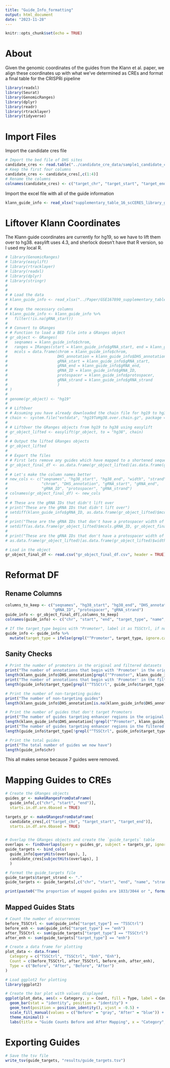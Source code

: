 ```yaml
---
title: "Guide_Info_formatting"
output: html_document
date: "2023-11-28"
---
```


```r
knitr::opts_chunk$set(echo = TRUE)
```

# About

Given the genomic coordinates of the guides from the Klann et al. paper, we align these coordinates up with what we've determined as CREs and format a final table for the CRISPRi pipeline

```r
library(readxl)
library(Seurat)
library(GenomicRanges)
library(dplyr)
library(readr)
library(rtracklayer)
library(tidyverse)
```

# Import Files

Import the candidate cres file

```r
# Import the bed file of DHS sites
candidate_cres <- read.table("../candidate_cre_data/sample1_candidate_cres.bed", header=FALSE, sep="\t", stringsAsFactors=FALSE, quote="")
# Keep the first four columns
candidate_cres <- candidate_cres[,c(1:4)]
# Rename the columns
colnames(candidate_cres) <- c("target_chr", "target_start", "target_end", "target_name")
```

Import the excel file with all of the guide information

```r
klann_guide_info <- read_xlsx("supplementary_table_16_scCERES_library_gRNAs.xlsx")
```

# Liftover Klann Coordinates

The Klann guide coordinates are currently for hg19, so we have to lift them over to hg38. easylift uses 4.3, and sherlock doesn't have that R version, so I used my local R.

```r
# library(GenomicRanges)
# library(easylift)
# library(rtracklayer)
# library(readxl)
# library(dplyr)
# library(stringr)
# 
# 
# # Load the data
# klann_guide_info <- read_xlsx("../Paper/GSE167890_supplementary_tables/supplementary_table_16_scCERES_library_gRNAs.xlsx")
# 
# # Keep the necessary columns
# klann_guide_info <- klann_guide_info %>%
#   filter(!is.na(gRNA_start))
# 
# # Convert to GRanges
# # Function to load a BED file into a GRanges object
# gr_object <- GRanges(
#   seqnames = klann_guide_info$chrom,
#   ranges = IRanges(start = klann_guide_info$gRNA_start, end = klann_guide_info$gRNA_end),
#   mcols = data.frame(chrom = klann_guide_info$chrom,
#                      DHS_annotation = klann_guide_info$DHS_annotation,
#                      gRNA_start = klann_guide_info$gRNA_start,
#                      gRNA_end = klann_guide_info$gRNA_end,
#                      gRNA_ID = klann_guide_info$gRNA_ID,
#                      protospacer = klann_guide_info$protospacer,
#                      gRNA_strand = klann_guide_info$gRNA_strand
#                      )
# )
# 
# genome(gr_object) <- "hg19"
# 
# # LiftOver
# # Assuming you have already downloaded the chain file for hg19 to hg38 and it's in your working directory
# chain <- system.file("extdata", "hg19ToHg38.over.chain.gz", package = "easylift")
# 
# # LiftOver the GRanges objects from hg19 to hg38 using easylift
# gr_object_lifted <- easylift(gr_object, to = "hg38", chain)
# 
# # Output the lifted GRanges objects
# gr_object_lifted
# 
# # Export the files
# # First lets remove any guides which have mapped to a shortened sequence
# gr_object_final_df <- as.data.frame(gr_object_lifted)[as.data.frame(gr_object_lifted)$width == 20,]
# 
# # Let's make the column names better
# new_cols <- c("seqnames", "hg38_start", "hg38_end", "width", "strand", 
#               "chrom", "DHS_annotation", "gRNA_start", "gRNA_end", 
#               "gRNA_ID", "protospacer", "gRNA_strand")
# colnames(gr_object_final_df) <- new_cols
# 
# # These are the gRNA IDs that didn't lift over
# print("These are the gRNA IDs that didn't lift over")
# setdiff(klann_guide_info$gRNA_ID, as.data.frame(gr_object_lifted)$mcols.gRNA_ID)
# 
# print("These are the gRNA IDs that don't have a protospacer width of 20 after liftover")
# setdiff(as.data.frame(gr_object_lifted)$mcols.gRNA_ID, gr_object_final_df$gRNA_ID)
# 
# print("These are the gRNA IDs that don't have a protospacer width of 20 after liftover")
# as.data.frame(gr_object_lifted)[as.data.frame(gr_object_lifted)$width != 20, "mcols.gRNA_ID"]
```

```r
# Load in the object
gr_object_final_df <- read.csv("gr_object_final_df.csv", header = TRUE)
```

# Reformat DF

## Rename Columns

```r
columns_to_keep <- c("seqnames", "hg38_start", "hg38_end", "DHS_annotation", 
                     "gRNA_ID", "protospacer", "gRNA_strand")
guide_info <- gr_object_final_df[,columns_to_keep]
colnames(guide_info) <- c("chr", "start", "end", "target_type", "name", "spacer", "strand")

# If the target_type begins with "Promoter", label it as TSSCtrl, if not, label it as enh
guide_info <- guide_info %>%
  mutate(target_type = ifelse(grepl("^Promoter", target_type, ignore.case = TRUE), "TSSCtrl", "enh"))
```

## Sanity Checks

```r
# Print the number of promoters in the original and filtered datasets
print("The number of annotations that begin with 'Promoter' in the original dataset")
length(klann_guide_info$DHS_annotation[grepl("^Promoter", klann_guide_info$DHS_annotation)])
print("The number of annotations that begin with 'Promoter' in the filtered dataset")
length(guide_info$target_type[grepl("^TSSCtrl", guide_info$target_type)])

# Print the number of non-targeting guides
print("The number of non-targeting guides")
length(klann_guide_info$DHS_annotation[is.na(klann_guide_info$DHS_annotation)])

# Print the number of guides that don't target Promoters
print("The number of guides targeting enhancer regions in the original dataset")
length(klann_guide_info$DHS_annotation[!grepl("^Promoter", klann_guide_info$DHS_annotation, ignore.case = TRUE) & !is.na(klann_guide_info$DHS_annotation)])
print("The number of guides targeting enhancer regions in the filtered dataset")
length(guide_info$target_type[!grepl("^TSSCtrl", guide_info$target_type, ignore.case = TRUE)])

# Print the total guides
print("The total number of guides we now have")
length(guide_info$chr)
```

This all makes sense because 7 guides were removed.

# Mapping Guides to CREs

```r
# Create the GRanges objects
guides_gr <- makeGRangesFromDataFrame(
  guide_info[,c("chr", "start", "end")], 
  starts.in.df.are.0based = TRUE)

targets_gr <- makeGRangesFromDataFrame(
  candidate_cres[,c("target_chr", "target_start", "target_end")], 
  starts.in.df.are.0based = TRUE)


# Overlap the GRanges objects and create the `guide_targets` table
overlaps <- findOverlaps(query = guides_gr, subject = targets_gr, ignore.strand = TRUE)
guide_targets <- bind_cols(
  guide_info[queryHits(overlaps), ], 
  candidate_cres[subjectHits(overlaps), ]
  )

# Format the guide_targets file
guide_targets$target_strand <- "."
guide_targets <- guide_targets[,c("chr", "start", "end", "name", "strand", "spacer", "target_chr", "target_start", "target_end", "target_name", "target_strand", "target_type")]

print(paste0("The proportion of mapped guides are 1833/3044 or ", formatC(1833/3044 * 100, format = "f", digits = 2), "%"))
```

## Mapped Guides Stats

```r
# Count the number of occurrences
before_TSSCtrl <- sum(guide_info["target_type"] == "TSSCtrl")
before_enh <- sum(guide_info["target_type"] == "enh")
after_TSSCtrl <- sum(guide_targets["target_type"] == "TSSCtrl")
after_enh <- sum(guide_targets["target_type"] == "enh")

# Create a data frame for plotting
plot_data <- data.frame(
  Category = c("TSSCtrl", "TSSCtrl", "Enh", "Enh"),
  Count = c(before_TSSCtrl, after_TSSCtrl, before_enh, after_enh),
  Type = c("Before", "After", "Before", "After")
)

# Load ggplot2 for plotting
library(ggplot2)

# Create the bar plot with values displayed
ggplot(plot_data, aes(x = Category, y = Count, fill = Type, label = Count)) +
  geom_bar(stat = "identity", position = "identity") +
  geom_text(position = position_identity(), vjust = -0.5) +
  scale_fill_manual(values = c("Before" = "gray", "After" = "blue")) +
  theme_minimal() +
  labs(title = "Guide Counts Before and After Mapping", x = "Category", y = "Count")
```

# Exporting Guides

```r
# Save the tsv file
write_tsv(guide_targets, "results/guide_targets.tsv")
```

